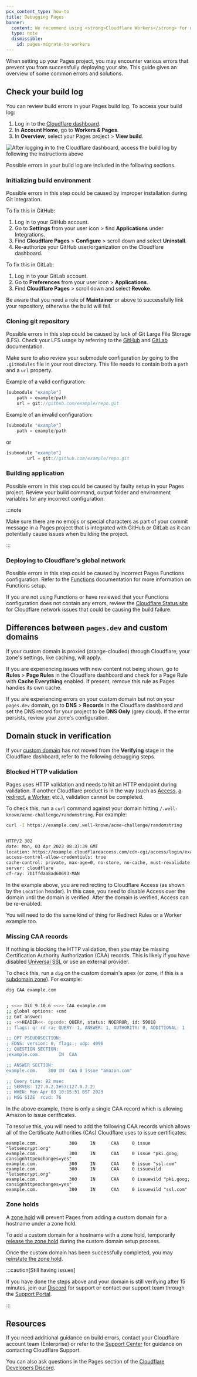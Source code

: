 ```yaml
---
pcx_content_type: how-to
title: Debugging Pages
banner:
  content: We recommend using <strong>Cloudflare Workers</strong> for new projects. For existing Pages projects, see our <a href="/workers/static-assets/migrate-from-pages/">migration guide</a> and <a href="/workers/static-assets/migrate-from-pages/#compatibility-matrix">compatibility matrix</a>.
  type: note
  dismissible:
    id: pages-migrate-to-workers
---
```


When setting up your Pages project, you may encounter various errors that prevent you from successfully deploying your site. This guide gives an overview of some common errors and solutions.

## Check your build log

You can review build errors in your Pages build log. To access your build log:

1. Log in to the [Cloudflare dashboard](https://dash.cloudflare.com).
2. In **Account Home**, go to **Workers & Pages**.
3. In **Overview**, select your Pages project > **View build**.

![After logging in to the Cloudflare dashboard, access the build log by following the instructions above](~/assets/images/pages/platform/pages-build-log.png)

Possible errors in your build log are included in the following sections.

### Initializing build environment

Possible errors in this step could be caused by improper installation during Git integration.

To fix this in GitHub:

1. Log in to your GitHub account.
2. Go to **Settings** from your user icon > find **Applications** under Integrations.
3. Find **Cloudflare Pages** > **Configure** > scroll down and select **Uninstall**.
4. Re-authorize your GitHub user/organization on the Cloudflare dashboard.

To fix this in GitLab:

1. Log in to your GitLab account.
2. Go to **Preferences** from your user icon > **Applications**.
3. Find **Cloudflare Pages** > scroll down and select **Revoke**.

Be aware that you need a role of **Maintainer** or above to successfully link your repository, otherwise the build will fail.

### Cloning git repository

Possible errors in this step could be caused by lack of Git Large File Storage (LFS). Check your LFS usage by referring to the [GitHub](https://docs.github.com/en/billing/managing-billing-for-git-large-file-storage/viewing-your-git-large-file-storage-usage) and [GitLab](https://docs.gitlab.com/ee/topics/git/lfs/) documentation.

Make sure to also review your submodule configuration by going to the `.gitmodules` file in your root directory. This file needs to contain both a `path` and a `url` property.

Example of a valid configuration:

```js
[submodule "example"]
	path = example/path
	url = git://github.com/example/repo.git
```

Example of an invalid configuration:

```js
[submodule "example"]
	path = example/path
```

or

```js
[submodule "example"]
        url = git://github.com/example/repo.git
```

### Building application

Possible errors in this step could be caused by faulty setup in your Pages project. Review your build command, output folder and environment variables for any incorrect configuration.

:::note

Make sure there are no emojis or special characters as part of your commit message in a Pages project that is integrated with GitHub or GitLab as it can potentially cause issues when building the project.

:::

### Deploying to Cloudflare's global network

Possible errors in this step could be caused by incorrect Pages Functions configuration. Refer to the [Functions](/pages/functions/) documentation for more information on Functions setup.

If you are not using Functions or have reviewed that your Functions configuration does not contain any errors, review the [Cloudflare Status site](https://www.cloudflarestatus.com/) for Cloudflare network issues that could be causing the build failure.

## Differences between `pages.dev` and custom domains

If your custom domain is proxied (orange-clouded) through Cloudflare, your zone's settings, like caching, will apply.

If you are experiencing issues with new content not being shown, go to **Rules** > **Page Rules** in the Cloudflare dashboard and check for a Page Rule with **Cache Everything** enabled. If present, remove this rule as Pages handles its own cache.

If you are experiencing errors on your custom domain but not on your `pages.dev` domain, go to **DNS** > **Records** in the Cloudflare dashboard and set the DNS record for your project to be **DNS Only** (grey cloud). If the error persists, review your zone's configuration.

## Domain stuck in verification

If your [custom domain](/pages/configuration/custom-domains/) has not moved from the **Verifying** stage in the Cloudflare dashboard, refer to the following debugging steps.

### Blocked HTTP validation

Pages uses HTTP validation and needs to hit an HTTP endpoint during validation. If another Cloudflare product is in the way (such as [Access](/cloudflare-one/policies/access/), [a redirect](/rules/url-forwarding/), [a Worker](/workers/), etc.), validation cannot be completed.

To check this, run a `curl` command against your domain hitting `/.well-known/acme-challenge/randomstring`. For example:

```sh
curl -I https://example.com/.well-known/acme-challenge/randomstring
```

```sh output

HTTP/2 302
date: Mon, 03 Apr 2023 08:37:39 GMT
location: https://example.cloudflareaccess.com/cdn-cgi/access/login/example.com?kid=...&redirect_url=%2F.well-known%2Facme-challenge%2F...
access-control-allow-credentials: true
cache-control: private, max-age=0, no-store, no-cache, must-revalidate, post-check=0, pre-check=0
server: cloudflare
cf-ray: 7b1ffdaa8ad60693-MAN
```

In the example above, you are redirecting to Cloudflare Access (as shown by the `Location` header). In this case, you need to disable Access over the domain until the domain is verified. After the domain is verified, Access can be re-enabled.

You will need to do the same kind of thing for Redirect Rules or a Worker example too.

### Missing CAA records

If nothing is blocking the HTTP validation, then you may be missing Certification Authority Authorization (CAA) records. This is likely if you have disabled [Universal SSL](/ssl/edge-certificates/universal-ssl/) or use an external provider.

To check this, run a `dig` on the custom domain's apex (or zone, if this is a [subdomain zone](/dns/zone-setups/subdomain-setup/)). For example:

```sh
dig CAA example.com
```

```sh output

; <<>> DiG 9.10.6 <<>> CAA example.com
;; global options: +cmd
;; Got answer:
;; ->>HEADER<<- opcode: QUERY, status: NOERROR, id: 59018
;; flags: qr rd ra; QUERY: 1, ANSWER: 1, AUTHORITY: 0, ADDITIONAL: 1

;; OPT PSEUDOSECTION:
; EDNS: version: 0, flags:; udp: 4096
;; QUESTION SECTION:
;example.com.		IN	CAA

;; ANSWER SECTION:
example.com.	300	IN	CAA	0 issue "amazon.com"

;; Query time: 92 msec
;; SERVER: 127.0.2.2#53(127.0.2.2)
;; WHEN: Mon Apr 03 10:15:51 BST 2023
;; MSG SIZE  rcvd: 76
```

In the above example, there is only a single CAA record which is allowing Amazon to issue ceritficates.

To resolve this, you will need to add the following CAA records which allows all of the Certificate Authorities (CAs) Cloudflare uses to issue certificates:

```
example.com.            300     IN      CAA     0 issue "letsencrypt.org"
example.com.            300     IN      CAA     0 issue "pki.goog; cansignhttpexchanges=yes"
example.com.            300     IN      CAA     0 issue "ssl.com"
example.com.            300     IN      CAA     0 issuewild "letsencrypt.org"
example.com.            300     IN      CAA     0 issuewild "pki.goog; cansignhttpexchanges=yes"
example.com.            300     IN      CAA     0 issuewild "ssl.com"
```

### Zone holds

A [zone hold](/fundamentals/account/account-security/zone-holds/) will prevent Pages from adding a custom domain for a hostname under a zone hold.

To add a custom domain for a hostname with a zone hold, temporarily [release the zone hold](/fundamentals/account/account-security/zone-holds/#release-zone-holds) during the custom domain setup process.

Once the custom domain has been successfully completed, you may [reinstate the zone hold](/fundamentals/account/account-security/zone-holds/#enable-zone-holds).

:::caution[Still having issues]

If you have done the steps above and your domain is still verifying after 15 minutes, join our [Discord](https://discord.cloudflare.com) for support or contact our support team through the [Support Portal](https://dash.cloudflare.com/?to=/:account/support).

:::

## Resources

If you need additional guidance on build errors, contact your Cloudflare account team (Enterprise) or refer to the [Support Center](/support/contacting-cloudflare-support/) for guidance on contacting Cloudflare Support.

You can also ask questions in the Pages section of the [Cloudflare Developers Discord](https://discord.com/invite/cloudflaredev).
